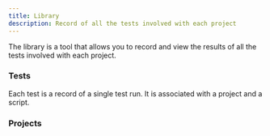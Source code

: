 ```yaml
---
title: Library
description: Record of all the tests involved with each project
---
```


The library is a tool that allows you to record and view the results of all the tests involved with each project.

### Tests

Each test is a record of a single test run. It is associated with a project and a script.

### Projects